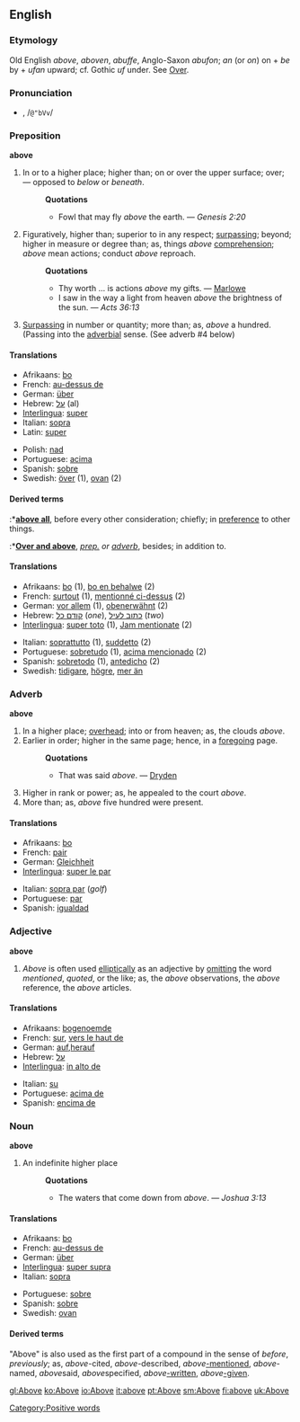 ==English==

{{rank|year|dear|high|297|above|received|read|together}}

===Etymology===
Old English ''above'', ''aboven'', ''abuffe'', Anglo-Saxon ''abufon''; ''an'' (or ''on'') on + ''be'' by + ''ufan'' upward; cf. Gothic ''uf'' under. See [[Over]].

===Pronunciation===
*{{IPAchar|ə-bŭv', /əˈbʌv/}}, /<tt>@"bVv</tt>/
*:{{IPAchar|[[Rhymes:English:-ʌv|Rhymes: -ʌv]]}}

===Preposition===
'''above'''

#In or to a higher place; higher than; on or over the upper surface; over; — opposed to ''below'' or ''beneath''.
#:'''Quotations'''
#:*Fowl that may fly ''above'' the earth. — ''Genesis 2:20''
#Figuratively, higher than; superior to in any respect; [[surpassing]]; beyond; higher in measure or degree than; as, things ''above'' [[comprehension]]; ''above'' mean actions; conduct ''above'' reproach.
#:'''Quotations'''
#:*Thy worth ... is actions ''above'' my gifts. — [[Marlowe]]
#:*I saw in the way a light from heaven ''above'' the brightness of the sun. — ''Acts 36:13''
#[[Surpassing]] in number or quantity; more than; as, ''above'' a hundred. (Passing into the [[adverbial]] sense. (See adverb #4 below)

====Translations====
{{top}}
*Afrikaans: [[bo]]
*French: [[au-dessus de]]
*German: [[über]]
*Hebrew: [[על]] (al)
*[[Interlingua]]: [[super]]
*Italian: [[sopra]]
*Latin: [[super]]
{{mid}}
*Polish: [[nad]]
*Portuguese: [[acima]]
*Spanish: [[sobre]]
*Swedish: [[över]] (1), [[ovan]] (2)
{{bottom}}

====Derived terms====
:*'''[[above all]]''', before every other consideration; chiefly; in [[preference]] to other things.
:*'''[[Over and above]]''', ''[[prep. (part of speech)|prep.]] or [[adverb (part of speech)|adverb]]'', besides; in addition to.

====Translations==== 
{{top}}
*Afrikaans: [[bo]] (1), [[bo en behalwe]] (2)
*French: [[surtout]] (1), [[mentionné ci-dessus]] (2)
*German: [[vor allem]] (1), [[obenerwähnt]] (2)
*Hebrew: [[קודם כל]] (''one''), [[כתוב לעיל]] (''two'')
*[[Interlingua]]: [[super toto]] (1), [[Jam mentionate]] (2)
{{mid}}
*Italian: [[soprattutto]] (1), [[suddetto]] (2)
*Portuguese: [[sobretudo]] (1), [[acima mencionado]] (2)
*Spanish: [[sobretodo]] (1), [[antedicho]] (2)
*Swedish: [[tidigare]], [[högre]], [[mer än]]
{{bottom}}

===Adverb===
'''above'''

#In a higher place; [[overhead]]; into or from heaven; as, the clouds ''above''.
#Earlier in order; higher in the same page; hence, in a [[foregoing]] page.
#:'''Quotations'''
#:*That was said ''above''. — [[Dryden]]
#Higher in rank or power; as, he appealed to the court ''above''.
#More than; as, ''above'' five hundred were present.

====Translations====
{{top}}
*Afrikaans: [[bo]]
*French: [[pair]]
*German: [[Gleichheit]]
*[[Interlingua]]: [[super le par]]
{{mid}}
*Italian: [[sopra par]] (''golf'')
*Portuguese: [[par]]
*Spanish: [[igualdad]]
{{bottom}}

===Adjective===
'''above'''

#''Above'' is often used [[elliptical]]ly as an adjective by [[omit]]ting the word ''mentioned'', ''quoted'', or the like; as, the ''above'' observations, the ''above'' reference, the ''above'' articles.

====Translations==== 
{{top}}
*Afrikaans: [[bogenoemde]]
*French: [[sur]], [[vers le haut de]]
*German: [[auf]],[[herauf]]
*Hebrew: [[על]]
*[[Interlingua]]: [[in alto de]]
{{mid}}
*Italian: [[su#Italian|su]]
*Portuguese: [[acima de]]
*Spanish: [[encima de]]
{{bottom}}

===Noun===
'''above'''

#An indefinite higher place
#:'''Quotations'''
#:*The waters that come down from ''above''. — ''Joshua 3:13''

====Translations====
{{top}}
*Afrikaans: [[bo]]
*French: [[au-dessus de]]
*German: [[über]]
*[[Interlingua]]: [[super supra]]
*Italian: [[sopra]]
{{mid}}
*Portuguese: [[sobre]]
*Spanish: [[sobre]]
*Swedish: [[ovan]]
{{bottom}}

====Derived terms====
"Above" is also used as the first part of a compound in the sense of ''before'', ''previously''; as, ''above''-cited, ''above''-described, ''above''[[-mentioned]], ''above''-named, ''above''said, ''above''specified, ''above''[[-written]], ''above''[[-given]].


[[Category:Positive words]]

[[gl:Above]]
[[ko:Above]]
[[io:Above]]
[[it:above]]
[[pt:Above]]
[[sm:Above]]
[[fi:above]]
[[uk:Above]]